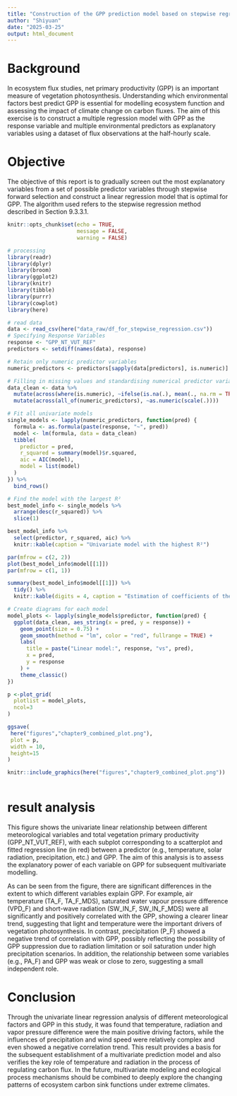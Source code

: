 ```yaml
---
title: "Construction of the GPP prediction model based on stepwise regression"
author: "Shiyuan"
date: "2025-03-25"
output: html_document
---
```

# Background 

In ecosystem flux studies, net primary productivity (GPP) is an important measure of vegetation photosynthesis. Understanding which environmental factors best predict GPP is essential for modelling ecosystem function and assessing the impact of climate change on carbon fluxes. The aim of this exercise is to construct a multiple regression model with GPP as the response variable and multiple environmental predictors as explanatory variables using a dataset of flux observations at the half-hourly scale.

# Objective 

The objective of this report is to gradually screen out the most explanatory variables from a set of possible predictor variables through stepwise forward selection and construct a linear regression model that is optimal for GPP. The algorithm used refers to the stepwise regression method described in Section 9.3.3.1.


```r
knitr::opts_chunk$set(echo = TRUE,
                      message = FALSE,
                      warning = FALSE)

# processing
library(readr)
library(dplyr)
library(broom)
library(ggplot2)
library(knitr)
library(tibble)
library(purrr)
library(cowplot)
library(here)

# read data
data <- read_csv(here("data_raw/df_for_stepwise_regression.csv"))  
# Specifying Response Variables
response <- "GPP_NT_VUT_REF"
predictors <- setdiff(names(data), response)

# Retain only numeric predictor variables
numeric_predictors <- predictors[sapply(data[predictors], is.numeric)]

# Filling in missing values and standardising numerical predictor variables
data_clean <- data %>%
  mutate(across(where(is.numeric), ~ifelse(is.na(.), mean(., na.rm = TRUE), .))) %>%
  mutate(across(all_of(numeric_predictors), ~as.numeric(scale(.))))

# Fit all univariate models
single_models <- lapply(numeric_predictors, function(pred) {
  formula <- as.formula(paste(response, "~", pred))
  model <- lm(formula, data = data_clean)
  tibble(
    predictor = pred,
    r_squared = summary(model)$r.squared,
    aic = AIC(model),
    model = list(model)
  )
}) %>%
  bind_rows()
```

```r
# Find the model with the largest R²
best_model_info <- single_models %>%
  arrange(desc(r_squared)) %>%
  slice(1)

best_model_info %>%
  select(predictor, r_squared, aic) %>%
  knitr::kable(caption = "Univariate model with the highest R²")

par(mfrow = c(2, 2))
plot(best_model_info$model[[1]])
par(mfrow = c(1, 1))

summary(best_model_info$model[[1]]) %>%
  tidy() %>%
  knitr::kable(digits = 4, caption = "Estimation of coefficients of the optimal model")

# Create diagrams for each model
model_plots <- lapply(single_models$predictor, function(pred) {
  ggplot(data_clean, aes_string(x = pred, y = response)) +
    geom_point(size = 0.75) +
    geom_smooth(method = "lm", color = "red", fullrange = TRUE) +
    labs(
      title = paste("Linear model:", response, "vs", pred),
      x = pred,
      y = response
    ) +
    theme_classic()
})

p <-plot_grid(
  plotlist = model_plots,
  ncol=3
) 

ggsave(
 here("figures","chapter9_combined_plot.png"),
 plot = p,
 width = 10,
 height=15
)

knitr::include_graphics(here("figures","chapter9_combined_plot.png"))
  
```

# result analysis


This figure shows the univariate linear relationship between different meteorological variables and total vegetation primary productivity (GPP_NT_VUT_REF), with each subplot corresponding to a scatterplot and fitted regression line (in red) between a predictor (e.g., temperature, solar radiation, precipitation, etc.) and GPP. The aim of this analysis is to assess the explanatory power of each variable on GPP for subsequent multivariate modelling.

As can be seen from the figure, there are significant differences in the extent to which different variables explain GPP. For example, air temperature (TA_F, TA_F_MDS), saturated water vapour pressure difference (VPD_F) and short-wave radiation (SW_IN_F, SW_IN_F_MDS) were all significantly and positively correlated with the GPP, showing a clearer linear trend, suggesting that light and temperature were the important drivers of vegetation photosynthesis. In contrast, precipitation (P_F) showed a negative trend of correlation with GPP, possibly reflecting the possibility of GPP suppression due to radiation limitation or soil saturation under high precipitation scenarios. In addition, the relationship between some variables (e.g., PA_F) and GPP was weak or close to zero, suggesting a small independent role.

# Conclusion

Through the univariate linear regression analysis of different meteorological factors and GPP in this study, it was found that temperature, radiation and vapor pressure difference were the main positive driving factors, while the influences of precipitation and wind speed were relatively complex and even showed a negative correlation trend. This result provides a basis for the subsequent establishment of a multivariate prediction model and also verifies the key role of temperature and radiation in the process of regulating carbon flux. In the future, multivariate modeling and ecological process mechanisms should be combined to deeply explore the changing patterns of ecosystem carbon sink functions under extreme climates.

